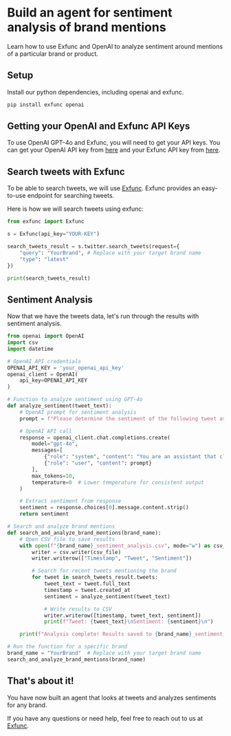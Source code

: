 # Build an agent for sentiment analysis of brand mentions

Learn how to use Exfunc and OpenAI to analyze sentiment around mentions of a particular brand or product.

## Setup

Install our python dependencies, including openai and exfunc.

```bash
pip install exfunc openai
```

## Getting your OpenAI and Exfunc API Keys

To use OpenAI GPT-4o and Exfunc, you will need to get your API keys. You can get your OpenAI API key from [here](https://www.openai.com/) and your Exfunc API key from [here](https://exfunc.com).

## Search tweets with Exfunc

To be able to search tweets, we will use [Exfunc](https://exfunc.com). Exfunc provides an easy-to-use endpoint for searching tweets.

Here is how we will search tweets using exfunc:

```python
from exfunc import Exfunc

s = Exfunc(api_key="YOUR-KEY")

search_tweets_result = s.twitter.search_tweets(request={
    "query": "YourBrand", # Replace with your target brand name
    "type": "latest"
})

print(search_tweets_result)
```

## Sentiment Analysis

Now that we have the tweets data, let's run through the results with sentiment analysis.

```python
from openai import OpenAI
import csv
import datetime

# OpenAI API credentials
OPENAI_API_KEY = 'your_openai_api_key'
openai_client = OpenAI(
    api_key=OPENAI_API_KEY
)

# Function to analyze sentiment using GPT-4o
def analyze_sentiment(tweet_text):
    # OpenAI prompt for sentiment analysis
    prompt = f"Please determine the sentiment of the following tweet as 'Positive', 'Negative', or 'Neutral': \"{tweet_text}\""

    # OpenAI API call
    response = openai_client.chat.completions.create(
        model="gpt-4o",
        messages=[
            {"role": "system", "content": "You are an assistant that classifies the sentiment of tweets."},
            {"role": "user", "content": prompt}
        ],
        max_tokens=10,
        temperature=0  # Lower temperature for consistent output
    )

    # Extract sentiment from response
    sentiment = response.choices[0].message.content.strip()
    return sentiment

# Search and analyze brand mentions
def search_and_analyze_brand_mentions(brand_name):
    # Open CSV file to save results
    with open(f"{brand_name}_sentiment_analysis.csv", mode="w") as csv_file:
        writer = csv.writer(csv_file)
        writer.writerow(["Timestamp", "Tweet", "Sentiment"])

        # Search for recent tweets mentioning the brand
        for tweet in search_tweets_result.tweets:
            tweet_text = tweet.full_text
            timestamp = tweet.created_at
            sentiment = analyze_sentiment(tweet_text)

            # Write results to CSV
            writer.writerow([timestamp, tweet_text, sentiment])
            print(f"Tweet: {tweet_text}\nSentiment: {sentiment}\n")

    print(f"Analysis complete! Results saved to {brand_name}_sentiment_analysis.csv")

# Run the function for a specific brand
brand_name = "YourBrand"  # Replace with your target brand name
search_and_analyze_brand_mentions(brand_name)
```

## That's about it!

You have now built an agent that looks at tweets and analyzes sentiments for any brand.

If you have any questions or need help, feel free to reach out to us at [Exfunc](https://exfunc.com).
